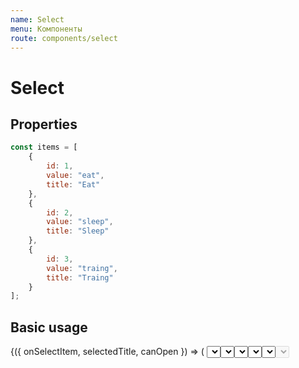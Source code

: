 ```yaml
---
name: Select
menu: Компоненты
route: components/select
---
```



# Select

## Properties

<Props of={Select} />

```javascript
const items = [
    {
        id: 1,
        value: "eat",
        title: "Eat"
    },
    {
        id: 2,
        value: "sleep",
        title: "Sleep"
    },
    {
        id: 3,
        value: "traing",
        title: "Traing"
    }
];
```

## Basic usage

<Playground>
    <SelectWrapper>
        {({ onSelectItem, selectedTitle, canOpen }) => (
            <Select
                selectedTitle={selectedTitle}
                onSelectItem={onSelectItem}
                placeholder="Choose your step"
                items={items}
            />
        )}
    </SelectWrapper>
</Playground>

## Search usage

<Playground>
    <SelectWrapper>
        {({ onSelectItem, onChangeSearch, searchValue, canOpen }) => (
            <Select
                placeholder="Choose your step"
                searchValue={searchValue}
                items={
                    searchValue
                        ? items.filter(
                              ({ title }) =>
                                  title
                                      .toLowerCase()
                                      .search(searchValue.toLowerCase()) !== -1
                          )
                        : []
                }
                onSelectItem={onSelectItem}
                onChangeSearch={onChangeSearch}
                arrow={false}
                canOpen={canOpen}
                label="Search"
                id="333"
            />
        )}
    </SelectWrapper>
</Playground>

## Select item icon left usage

<Playground>
    <SelectWrapper>
        {({ onSelectItem, selectedTitle, canOpen }) => (
            <Select
                placeholder="Choose your step"
                selectedTitle={selectedTitle}
                items={items.map(item => ({
                    title: item.title,
                    value: item.value,
                    id: item.id,
                    leftIcon: (
                        <Metro style={{ width: "24px", height: "24px" }} />
                    )
                }))}
                onSelectItem={onSelectItem}
            />
        )}
    </SelectWrapper>
</Playground>

## Select item right usage

<Playground>
    <SelectWrapper>
        {({ onSelectItem, selectedTitle, canOpen }) => (
            <Select
                placeholder="Choose your step"
                selectedTitle={selectedTitle}
                items={items.map(item => ({
                    title: item.title,
                    value: item.value,
                    id: item.id,
                    rightIcon: (
                        <Arrow style={{ width: "24px", height: "24px" }} />
                    )
                }))}
                onSelectItem={onSelectItem}
            />
        )}
    </SelectWrapper>
</Playground>

## Zero items usage

<Playground>
    <Select
        placeholder="Choose your step"
        items={[]}
        notFoundText="Nothing found"
    />
</Playground>

## Disabled usage

<Playground>
    <SelectWrapper>
        {({ onSelectItem, selectedTitle }) => (
            <Select
                disabled
                selectedTitle={selectedTitle}
                onSelectItem={onSelectItem}
                placeholder="You have no choice"
                items={items}
            />
        )}
    </SelectWrapper>
</Playground>
